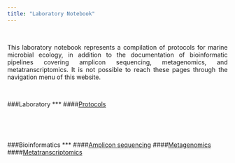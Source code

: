 ```yaml
---
title: "Laboratory Notebook"
---
```


<p>&nbsp;</p>

<p style="text-align:justify">
This laboratory notebook represents a compilation of protocols for marine microbial ecology, in addition to the documentation of bioinformatic pipelines covering amplicon sequencing, metagenomics, and metatranscriptomics. It is not possible to reach these pages through the navigation menu of this website.
</p>
<p>&nbsp;</p>

###Laboratory
***
####[Protocols]()
<p>&nbsp;</p>
<p>&nbsp;</p>

###Bioinformatics
***
####[Amplicon sequencing]()
####[Metagenomics]()
####[Metatranscriptomics]()